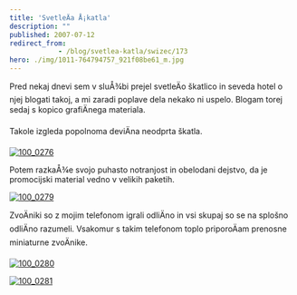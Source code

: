 ```yaml
---
title: 'SvetleÄa Å¡katla'
description: ""
published: 2007-07-12
redirect_from: 
            - /blog/svetlea-katla/swizec/173
hero: ./img/1011-764794757_921f08be61_m.jpg
---
```

Pred nekaj dnevi sem v sluÅ¾bi prejel svetleÄo škatlico in seveda hotel o njej blogati takoj, a mi zaradi poplave dela nekako ni uspelo. Blogam torej sedaj s kopico grafiÄnega materiala.

Takole izgleda popolnoma deviÄna neodprta škatla.

[![100_0276](./img/1011-764794757_921f08be61_m.jpg)](http://www.flickr.com/photos/swiz/764794757/ "Photo Sharing")

Potem razkaÅ¾e svojo puhasto notranjost in obelodani dejstvo, da je promocijski material vedno v velikih paketih.

[![100_0279](./img/1312-764794807_ec57bcb4fd_m.jpg)](http://www.flickr.com/photos/swiz/764794807/ "Photo Sharing")

ZvoÄniki so z mojim telefonom igrali odliÄno in vsi skupaj so se na splošno odliÄno razumeli. Vsakomur s takim telefonom toplo priporoÄam prenosne miniaturne zvoÄnike.

[![100_0280](./img/1418-764794957_9958dfbad7_m.jpg)](http://www.flickr.com/photos/swiz/764794957/ "Photo Sharing")



[![100_0281](./img/1339-764795045_cecf0437de_m.jpg)](http://www.flickr.com/photos/swiz/764795045/ "Photo Sharing")
